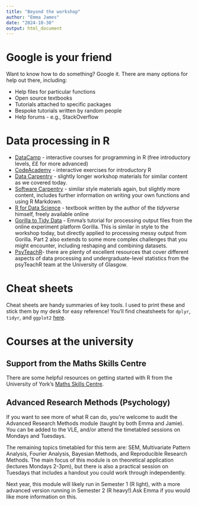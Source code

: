 ```yaml
---
title: "Beyond the workshop"
author: "Emma James"
date: "2024-10-30"
output: html_document
---
```


# Google is your friend

Want to know how to do something? Google it. There are many options for help out there, including:

-   Help files for particular functions
-   Open source textbooks
-   Tutorials attached to specific packages
-   Bespoke tutorials written by random people
-   Help forums - e.g., StackOverflow

# Data processing in R

-   [DataCamp](www.datacamp.com) - interactive courses for programming in R (free introductory levels, ££ for more advanced)
-   [CodeAcademy](https://www.codecademy.com/learn/learn-r) - interactive exercises for introductory R
-   [Data Carpentry](https://datacarpentry.org/r-socialsci/) - slightly longer workshop materials for similar content as we covered today.
-   [Software Carpentry](https://swcarpentry.github.io/r-novice-gapminder/) - similar style materials again, but slightly more content, includes further information on writing your own functions and using R Markdown.
-   [R for Data Science](https://r4ds.had.co.nz/) - textbook written by the author of the *tidyverse* himself, freely available online
-   [Gorilla to Tidy Data](https://emljames.github.io/GorillaR) - Emma's tutorial for processing output files from the online experiment platform Gorilla. This is similar in style to the workshop today, but directly applied to processing messy output from Gorilla. Part 2 also extends to some more complex challenges that you might encounter, including reshaping and combining datasets.
-   [PsyTeachR](https://psyteachr.github.io/)- there are plenty of excellent resources that cover different aspects of data processing and undergraduate-level statistics from the psyTeachR team at the University of Glasgow.

# Cheat sheets

Cheat sheets are handy summaries of key tools. I used to print these and stick them by my desk for easy reference! You'll find cheatsheets for `dplyr`, `tidyr`, and `ggplot2` [here](https://rstudio.com/resources/cheatsheets/).

# Courses at the university

## Support from the Maths Skills Centre

There are some helpful resources on getting started with R from the University of York's [Maths Skills Centre](https://subjectguides.york.ac.uk/maths-skills-centre/statistics).

## Advanced Research Methods (Psychology)

If you want to see more of what R can do, you're welcome to audit the Advanced Research Methods module (taught by both Emma and Jamie). You can be added to the VLE, and/or attend the timetabled sessions on Mondays and Tuesdays.

The remaining topics timetabled for this term are: SEM, Multivariate Pattern Analysis, Fourier Analysis, Bayesian Methods, and Reproducible Research Methods. The main focus of this module is on theoretical application (lectures Mondays 2-3pm), but there is also a practical session on Tuesdays that includes a handout you could work through independently.

Next year, this module will likely run in Semester 1 (R light), with a more advanced version running in Semester 2 (R heavy!).Ask Emma if you would like more information on this.
